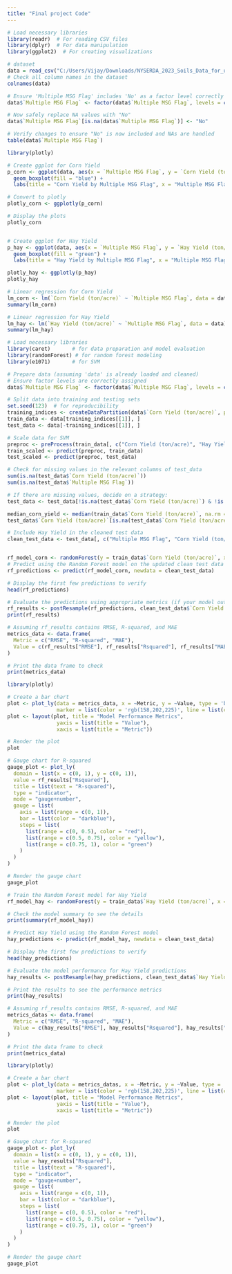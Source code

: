 ```yaml
---
title: "Final project Code"
---
```


```r
# Load necessary libraries
library(readr)  # For reading CSV files
library(dplyr)  # For data manipulation
library(ggplot2)  # For creating visualizations

# dataset
data = read_csv("C:/Users/Vijay/Downloads/NYSERDA_2023_Soils_Data_for_use_in_the_Large-Scale_Renewables_and_NY-Sun_Programs.csv")
# Check all column names in the dataset
colnames(data)

```

```r
# Ensure 'Multiple MSG Flag' includes 'No' as a factor level correctly
data$`Multiple MSG Flag` <- factor(data$`Multiple MSG Flag`, levels = c("Yes", "No"))

# Now safely replace NA values with "No"
data$`Multiple MSG Flag`[is.na(data$`Multiple MSG Flag`)] <- "No"

# Verify changes to ensure "No" is now included and NAs are handled
table(data$`Multiple MSG Flag`)


```

```r
library(plotly)

# Create ggplot for Corn Yield
p_corn <- ggplot(data, aes(x = `Multiple MSG Flag`, y = `Corn Yield (ton/acre)`)) +
  geom_boxplot(fill = "blue") +
  labs(title = "Corn Yield by Multiple MSG Flag", x = "Multiple MSG Flag", y = "Corn Yield")

# Convert to plotly
plotly_corn <- ggplotly(p_corn)

# Display the plots
plotly_corn



```

```r
# Create ggplot for Hay Yield
p_hay <- ggplot(data, aes(x = `Multiple MSG Flag`, y = `Hay Yield (ton/acre)`)) +
  geom_boxplot(fill = "green") +
  labs(title = "Hay Yield by Multiple MSG Flag", x = "Multiple MSG Flag", y = "Hay Yield")

plotly_hay <- ggplotly(p_hay)
plotly_hay
```

```r
# Linear regression for Corn Yield
lm_corn <- lm(`Corn Yield (ton/acre)` ~ `Multiple MSG Flag`, data = data)
summary(lm_corn)


```

```r

# Linear regression for Hay Yield
lm_hay <- lm(`Hay Yield (ton/acre)` ~ `Multiple MSG Flag`, data = data)
summary(lm_hay)
```

```r
# Load necessary libraries
library(caret)       # for data preparation and model evaluation
library(randomForest) # for random forest modeling
library(e1071)       # for SVM

# Prepare data (assuming 'data' is already loaded and cleaned)
# Ensure factor levels are correctly assigned
data$`Multiple MSG Flag` <- factor(data$`Multiple MSG Flag`, levels = c("No", "Yes"))

# Split data into training and testing sets
set.seed(123)  # for reproducibility
training_indices <- createDataPartition(data$`Corn Yield (ton/acre)`, p = 0.8, list = TRUE)
train_data <- data[training_indices[[1]], ]
test_data <- data[-training_indices[[1]], ]

# Scale data for SVM
preproc <- preProcess(train_data[, c("Corn Yield (ton/acre)", "Hay Yield (ton/acre)")], method = c("center", "scale"))
train_scaled <- predict(preproc, train_data)
test_scaled <- predict(preproc, test_data)

```

```r
# Check for missing values in the relevant columns of test_data
sum(is.na(test_data$`Corn Yield (ton/acre)`))
sum(is.na(test_data$`Multiple MSG Flag`))

# If there are missing values, decide on a strategy:
test_data <- test_data[!is.na(test_data$`Corn Yield (ton/acre)`) & !is.na(test_data$`Multiple MSG Flag`), ]

median_corn_yield <- median(train_data$`Corn Yield (ton/acre)`, na.rm = TRUE)
test_data$`Corn Yield (ton/acre)`[is.na(test_data$`Corn Yield (ton/acre)`)] <- median_corn_yield

```

```r
# Include Hay Yield in the cleaned test data
clean_test_data <- test_data[, c("Multiple MSG Flag", "Corn Yield (ton/acre)", "Hay Yield (ton/acre)")]


rf_model_corn <- randomForest(y = train_data$`Corn Yield (ton/acre)`, x = train_data[, "Multiple MSG Flag", drop = FALSE], ntree = 500)
# Predict using the Random Forest model on the updated clean test data
rf_predictions <- predict(rf_model_corn, newdata = clean_test_data)

# Display the first few predictions to verify
head(rf_predictions)

```

```r
# Evaluate the predictions using appropriate metrics (if your model output is designed to compare directly against Corn Yield)
rf_results <- postResample(rf_predictions, clean_test_data$`Corn Yield (ton/acre)`)
print(rf_results)

```

```r
# Assuming rf_results contains RMSE, R-squared, and MAE
metrics_data <- data.frame(
  Metric = c("RMSE", "R-squared", "MAE"),
  Value = c(rf_results["RMSE"], rf_results["Rsquared"], rf_results["MAE"])
)

# Print the data frame to check
print(metrics_data)

```

```r
library(plotly)

# Create a bar chart
plot <- plot_ly(data = metrics_data, x = ~Metric, y = ~Value, type = 'bar', 
                marker = list(color = 'rgb(158,202,225)', line = list(color = 'rgb(8,48,107)', width = 1.5)))
plot <- layout(plot, title = "Model Performance Metrics",
                yaxis = list(title = "Value"),
                xaxis = list(title = "Metric"))

# Render the plot
plot

```

```r
# Gauge chart for R-squared
gauge_plot <- plot_ly(
  domain = list(x = c(0, 1), y = c(0, 1)),
  value = rf_results["Rsquared"],
  title = list(text = "R-squared"),
  type = "indicator",
  mode = "gauge+number",
  gauge = list(
    axis = list(range = c(0, 1)),
    bar = list(color = "darkblue"),
    steps = list(
      list(range = c(0, 0.5), color = "red"),
      list(range = c(0.5, 0.75), color = "yellow"),
      list(range = c(0.75, 1), color = "green")
    )
  )
)

# Render the gauge chart
gauge_plot

```

```r
# Train the Random Forest model for Hay Yield
rf_model_hay <- randomForest(y = train_data$`Hay Yield (ton/acre)`, x = train_data[, "Multiple MSG Flag", drop = FALSE], ntree = 500)

# Check the model summary to see the details
print(summary(rf_model_hay))

```

```r
# Predict Hay Yield using the Random Forest model
hay_predictions <- predict(rf_model_hay, newdata = clean_test_data)

# Display the first few predictions to verify
head(hay_predictions)

```

```r
# Evaluate the model performance for Hay Yield predictions
hay_results <- postResample(hay_predictions, clean_test_data$`Hay Yield (ton/acre)`)

# Print the results to see the performance metrics
print(hay_results)

```

```r
# Assuming rf_results contains RMSE, R-squared, and MAE
metrics_datas <- data.frame(
  Metric = c("RMSE", "R-squared", "MAE"),
  Value = c(hay_results["RMSE"], hay_results["Rsquared"], hay_results["MAE"])
)

# Print the data frame to check
print(metrics_data)
```

```r
library(plotly)

# Create a bar chart
plot <- plot_ly(data = metrics_datas, x = ~Metric, y = ~Value, type = 'bar', 
                marker = list(color = 'rgb(158,202,225)', line = list(color = 'rgb(8,48,107)', width = 1.5)))
plot <- layout(plot, title = "Model Performance Metrics",
                yaxis = list(title = "Value"),
                xaxis = list(title = "Metric"))

# Render the plot
plot
```

```r
# Gauge chart for R-squared
gauge_plot <- plot_ly(
  domain = list(x = c(0, 1), y = c(0, 1)),
  value = hay_results["Rsquared"],
  title = list(text = "R-squared"),
  type = "indicator",
  mode = "gauge+number",
  gauge = list(
    axis = list(range = c(0, 1)),
    bar = list(color = "darkblue"),
    steps = list(
      list(range = c(0, 0.5), color = "red"),
      list(range = c(0.5, 0.75), color = "yellow"),
      list(range = c(0.75, 1), color = "green")
    )
  )
)

# Render the gauge chart
gauge_plot
```
